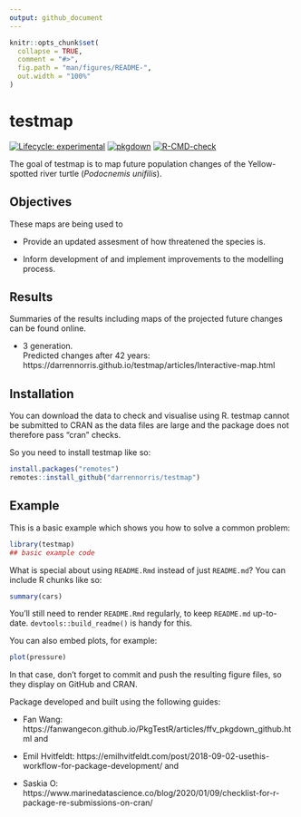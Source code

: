 ```yaml
---
output: github_document
---
```


<!-- README.md is generated from README.Rmd. Please edit that file -->

```r
knitr::opts_chunk$set(
  collapse = TRUE,
  comment = "#>",
  fig.path = "man/figures/README-",
  out.width = "100%"
)
```

# testmap

<!-- badges: start -->
[![Lifecycle: experimental](https://img.shields.io/badge/lifecycle-experimental-orange.svg)](https://lifecycle.r-lib.org/articles/stages.html#experimental)
[![pkgdown](https://github.com/darrennorris/testmap/workflows/pkgdown/badge.svg)](https://github.com/darrennorris/eprdados/actions)
[![R-CMD-check](https://github.com/darrennorris/testmap/actions/workflows/R-CMD-check.yaml/badge.svg)](https://github.com/darrennorris/testmap/actions/workflows/R-CMD-check.yaml)
<!-- badges: end -->

The goal of testmap is to map future population changes of 
the Yellow-spotted river turtle (*Podocnemis unifilis*).

## Objectives
These maps are being used to

 - Provide an updated assesment of how threatened the species is.

 - Inform development of and implement improvements to the modelling process.

 
## Results
Summaries of the results including maps of the projected future changes 
can be found online.

 - 3 generation.    
 Predicted changes after 42 years: https://darrennorris.github.io/testmap/articles/Interactive-map.html

## Installation

You can download the data to check and visualise using R.
testmap cannot be submitted to CRAN as the data files are large and the package 
does not therefore pass "cran" checks.

So you need to install testmap like so:

``` r
install.packages("remotes")
remotes::install_github("darrennorris/testmap")
```

## Example

This is a basic example which shows you how to solve a common problem:

```r
library(testmap)
## basic example code
```

What is special about using `README.Rmd` instead of just `README.md`? You can include R chunks like so:

```r
summary(cars)
```

You'll still need to render `README.Rmd` regularly, to keep `README.md` up-to-date. `devtools::build_readme()` is handy for this.

You can also embed plots, for example:

```r
plot(pressure)
```

In that case, don't forget to commit and push the resulting figure files, so they display on GitHub and CRAN.

Package developed and built using the following guides:

 * Fan Wang: https://fanwangecon.github.io/PkgTestR/articles/ffv_pkgdown_github.html
and

 * Emil Hvitfeldt: https://emilhvitfeldt.com/post/2018-09-02-usethis-workflow-for-package-development/
and

 * Saskia O: https://www.marinedatascience.co/blog/2020/01/09/checklist-for-r-package-re-submissions-on-cran/

